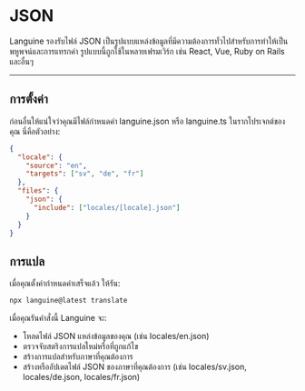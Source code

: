 # JSON

Languine รองรับไฟล์ JSON เป็นรูปแบบแหล่งข้อมูลที่มีความต้องการทั่วไปสำหรับการทำให้เป็นพหูพจน์และการแทรกค่า รูปแบบนี้ถูกใช้ในหลายเฟรมเวิร์ก เช่น React, Vue, Ruby on Rails และอื่นๆ


---


## การตั้งค่า

ก่อนอื่นให้แน่ใจว่าคุณมีไฟล์กำหนดค่า languine.json หรือ languine.ts ในรากโปรเจกต์ของคุณ นี่คือตัวอย่าง:

```json
{
  "locale": {
    "source": "en",
    "targets": ["sv", "de", "fr"]
  },
  "files": {
    "json": {
      "include": ["locales/[locale].json"]
    }
  }
}

```

## การแปล

เมื่อคุณตั้งค่ากำหนดค่าเสร็จแล้ว ให้รัน:

```bash
npx languine@latest translate
```

เมื่อคุณรันคำสั่งนี้ Languine จะ:

- โหลดไฟล์ JSON แหล่งข้อมูลของคุณ (เช่น locales/en.json)
- ตรวจจับสตริงการแปลใหม่หรือที่ถูกแก้ไข
- สร้างการแปลสำหรับภาษาที่คุณต้องการ
- สร้างหรืออัปเดตไฟล์ JSON ของภาษาที่คุณต้องการ (เช่น locales/sv.json, locales/de.json, locales/fr.json)
